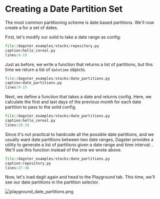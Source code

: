 
# Creating a Date Partition Set

The most common partitioning scheme is date based partitions. We'll now
create a <PyObject module="dagster" object="PartitionSetDefinition" /> for a set of dates.

First, let's modify our solid to take a date range as config:

```python literalinclude
file:/dagster_examples/stocks/repository.py
caption:hello_cereal.py
lines:4-19
```

Just as before, we write a function that returns a list of partitions,
but this time we return a list of `datetime` objects.

```python literalinclude
file:/dagster_examples/stocks/date_partitions.py
caption:date_partitions.py
lines:9-15
```

Next, we define a function that takes a date <PyObject module="dagster" object="Partition" /> and
returns config. Here, we calculate the first and last days of the
previous month for each date partition to pass to the solid config.

```python literalinclude
file:/dagster_examples/stocks/date_partitions.py
caption:hello_cereal.py
lines:18-34
```

Since it's not practical to hardcode all the possible date partitions,
and we usually want date partitions between two date ranges, Dagster
provides a utility to generate a list of partitions given a date range
and time interval: <PyObject module="dagster.utils.partitions" object="date_partition_range" />.
We'll use this function instead of the one we wrote above.

```python literalinclude
file:/dagster_examples/stocks/date_partitions.py
caption:repository.py
lines:37-46
```

Now, let's load dagit again and head to the Playground tab. This time,
we'll see our date partitions in the partition selector.

![playground_date_partitions.png](/assets/images/learn/guides/partitioning/playground_date_partitions.png)
